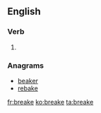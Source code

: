 ==English==

===Verb===
{{infl|en|verb}}

# {{obsolete spelling of|break}}

===Anagrams===
* [[beaker#English|beaker]]
* [[rebake#English|rebake]]

[[fr:breake]]
[[ko:breake]]
[[ta:breake]]